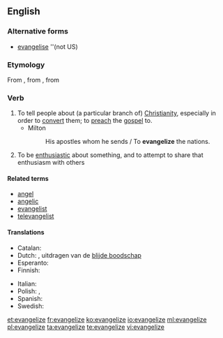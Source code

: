 ==English==

===Alternative forms===
* [[evangelise]] ''(not US)

===Etymology===
From {{etyl|fro|en}} {{term|évangéliser|lang=la}}, from {{etyl|la|en}} {{term|evangelizare|lang=la}}, from {{etyl|grc|en}} {{term| εὐαγγελίζω |tr=euangelizesthai|lang=grc}}

===Verb===
{{en-verb|evangeliz|ing}}

# To tell people about (a particular branch of) [[Christianity]], especially in order to [[convert]] them; to [[preach]] the [[gospel]] to.
#* Milton
#*: His apostles whom he sends / To '''evangelize''' the nations.
# To be [[enthusiastic]] about something, and to attempt to share that enthusiasm with others

====Related terms====
* [[angel]]
* [[angelic]]
* [[evangelist]]
* [[televangelist]]

====Translations====
{{trans-top|tell people about Christianity}}
* Catalan: {{t+|ca|evangelitzar}}
* Dutch: {{t-|nl|evangeliseren}}, uitdragen van de [[blijde boodschap]]
* Esperanto: {{t-|eo|evangeligi}}
* Finnish: {{t-|fi|evankelioida}}
{{trans-mid}}
* Italian: {{t+|it|evangelizzare}}
* Polish: {{t|pl|ewangelizować}}, {{t|pl|głosić dobrą nowinę}}
* Spanish: {{t-|es|evangelizar}}
* Swedish: {{t-|sv|evangelisera}}
{{trans-bottom}}

[[et:evangelize]]
[[fr:evangelize]]
[[ko:evangelize]]
[[io:evangelize]]
[[ml:evangelize]]
[[pl:evangelize]]
[[ta:evangelize]]
[[te:evangelize]]
[[vi:evangelize]]